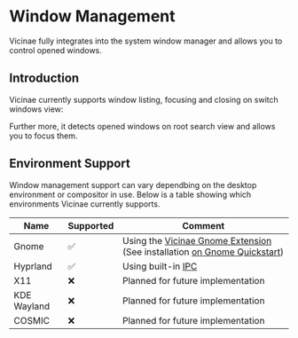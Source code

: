 
# Window Management

Vicinae fully integrates into the system window manager and allows you to control opened windows. 

## Introduction

Vicinae currently supports window listing, focusing and closing on switch windows view:

<ImageZoom src="/vicinae-switch-windows-view.png" />

Further more, it detects opened windows on root search view and allows you to focus them.

<ImageZoom src="/vicinae-active-windows.png" />

## Environment Support

Window management support can vary dependbing on the desktop environment or compositor in use. Below is a table showing which environments Vicinae currently supports.

| Name | Supported | Comment |
|------|-----------|---------|
| Gnome | ✅ | Using the <a href="https://github.com/dagimg-dot/vicinae-gnome-extension" target="_blank">Vicinae Gnome Extension</a> (See installation [on Gnome Quickstart](/quickstart/gnome#install-the-vicinae-gnome-extension-recommended-but-not-required)) | 
| Hyprland | ✅ | Using built-in <a href="https://wiki.hypr.land/Configuring/Using-hyprctl/" target="_blank">IPC</a> |
| X11 | ❌ | Planned for future implementation |
| KDE Wayland | ❌ | Planned for future implementation |
| COSMIC | ❌ | Planned for future implementation |